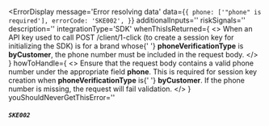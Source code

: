 
<ErrorDisplay
  message='Error resolving data'
  data={`{
    phone: ['"phone" is required'],
    errorCode: 'SKE002',
  }`}
  additionalInputs=''
  riskSignals=''
  description=''
  integrationType='SDK'
  whenThisIsReturned={
    <>
      When an API key used to call POST /client/1-click (to create a session key
      for initializing the SDK) is for a brand whose{' '}
      <strong>phoneVerificationType</strong> is
      <strong>byCustomer</strong>, the phone number must be included in the request
      body.
    </>
  }
  howToHandle={
    <>
      Ensure that the request body contains a valid phone number under the
      appropriate field <strong>phone</strong>. This is required for session key
      creation when <strong>phoneVerificationType</strong> is{' '}
      <strong>byCustomer</strong>. If the phone number is missing, the request
      will fail validation.
    </>
  }
  youShouldNeverGetThisError=''
>
  ##### `SKE002`
</ErrorDisplay>
